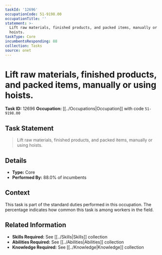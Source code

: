 ```yaml
---
taskId: '12696'
occupationCode: 51-9198.00
occupationTitle: ''
statement: >-
  Lift raw materials, finished products, and packed items, manually or using
  hoists.
taskType: Core
incumbentsResponding: 88
collection: Tasks
source: onet
---
```

# Lift raw materials, finished products, and packed items, manually or using hoists.

**Task ID:** 12696
**Occupation:** [[../Occupations|Occupation]] with code `51-9198.00`

## Task Statement

> Lift raw materials, finished products, and packed items, manually or using hoists.

## Details

- **Type:** Core
- **Performed By:** 88.0% of incumbents

## Context

This task is part of the standard duties performed in this occupation. The percentage indicates how common this task is among workers in the field.

## Related Information

- **Skills Required:** See [[../Skills|Skills]] collection
- **Abilities Required:** See [[../Abilities|Abilities]] collection
- **Knowledge Required:** See [[../Knowledge|Knowledge]] collection
